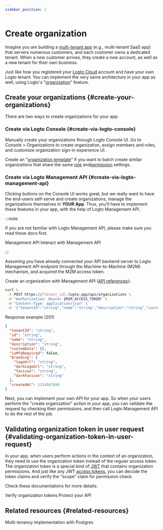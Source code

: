 ```yaml
---
sidebar_position: 1
---
```


# Create organization

Imagine you are building a [multi-tenant app](https://auth.wiki/multi-tenancy) (e.g., multi-tenant SaaS app) that servers numerous customers, and each customer owns a dedicated tenant. When a new customer arrives, they create a new account, as well as a new tenant for their own business.

Just like how you registered your [Logto Cloud](https://cloud.logto.io/) account and have your own Logto tenant. You can implement the very same architecture in your app as well, using Logto's "[organization](/organizations)" feature.

## Create your organizations \{#create-your-organizations}

There are two ways to create organizations for your app.

### Create via Logto Console \{#create-via-logto-console}

Manually create your organizations through Logto Console UI. Go to <CloudLink to="/organizations">Console > Organizations</CloudLink> to create organization, assign members and roles, and customize organization sign-in experience UI.

Create an "[organization template](/authorization/organization-template)" if you want to batch create similar organizations that share the same [role](/authorization/organization-template/configure-organization-template#create-organization-role) and[permission](/authorization/organization-template/configure-organization-template#create-organization-permission) settings.

### Create via Logto Management API \{#create-via-logto-management-api}

Clicking buttons on the Console UI works great, but we really want to have the end-users self-serve and create organizations, manage the organizations themselves In **YOUR App**. Thus, you’ll have to implement these features in your app, with the help of Logto Management API.

:::note

If you are not familiar with Logto Management API, please make sure you read these docs first.

<Url href="/concepts/core-service/#management-api">Management API</Url>
<Url href="/integrate-logto/interact-with-management-api">Interact with Management API</Url>

:::

Assuming you have already connected your API backend server to Logto Management API endpoint through the Machine-to-Machine (M2M) mechanism, and acquired the M2M access token.

Create an organization with Management API ([API references](https://openapi.logto.io/operation/operation-createorganization)):

```bash
curl \
 -X POST https://[tenant_id].logto.app/api/organizations \
 -H "Authorization: Bearer $M2M_ACCESS_TOKEN" \
 -H "Content-Type: application/json" \
 -d '{"tenantId":"string","name":"string","description":"string","customData":{},"isMfaRequired":false,"branding":{"logoUrl":"string","darkLogoUrl":"string","favicon":"string","darkFavicon":"string"},"createdAt":1234567890}'
```

Response example (201)

```json
{
  "tenantId": "string",
  "id": "string",
  "name": "string",
  "description": "string",
  "customData": {},
  "isMfaRequired": false,
  "branding": {
    "logoUrl": "string",
    "darkLogoUrl": "string",
    "favicon": "string",
    "darkFavicon": "string"
  },
  "createdAt": 1234567890
}
```

Next, you can implement your own API for your app. So when your users perform the "create organization" action in your app, you can validate the request by checking their permissions, and then call Logto Management API to do the rest of the job.

## Validating organization token in user request \{#validating-organization-token-in-user-request}

In your app, when users perform actions in the context of an organization, they need to use the organization token instead of the regular access token. The organization token is a special kind of [JWT](https://auth.wiki/jwt) that contains organization permissions. And just like any JWT [access tokens](https://auth.wiki/access-token), you can decode the token claims and verify the "scope" claim for permission check.

Check these documentations for more details:

<Url href="/authorization/organization-template/protect-organization-resources">
  Verify organization tokens
</Url>
<Url href="/authorization/api-resources/protect-your-api">Protect your API</Url>

## Related resources \{#related-resources}

<Url href="https://blog.logto.io/implement-multi-tenancy">
  Multi-tenancy implementation with Postgres
</Url>
